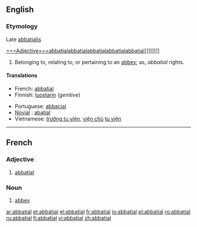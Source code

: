 ==English==

===Etymology===
Late {{L.}} [[abbatialis]]

[[===Adjective===]][[[[#English|abbatial]][[[[#English|abbatial]][[[[#English|abbatial]][[[[#English|abbatial]][[#English|abbatial]]]]]]]]]]
{{en-adj}}

# Belonging to, relating to, or pertaining to  an [[abbey]]; as, ''abbatial'' rights.

====Translations====
{{trans-top|belonging to an abbey}}
*French: [[abbatial#French|abbatial]]
*Finnish: [[luostari|luostarin]] (''genitive'')
{{trans-mid}}
*Portuguese: [[abbacial]]
*[[Novial]] : [[abatial]]
*Vietnamese: [[trưởng tu viện]], [[viện chủ]] [[tu viện]]
{{trans-bottom}}

----

==French==

===Adjective===
{{fr-adj|mp=abbatiaux}}

# [[abbatial#English|abbatial]]

===Noun===
{{fr-noun|m|plural=abbatiaux}}

# [[abbey]]

[[ar:abbatial]]
[[et:abbatial]]
[[el:abbatial]]
[[fr:abbatial]]
[[io:abbatial]]
[[pl:abbatial]]
[[ro:abbatial]]
[[ru:abbatial]]
[[fi:abbatial]]
[[vi:abbatial]]
[[zh:abbatial]]